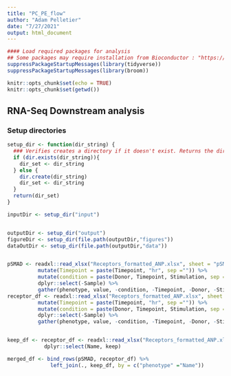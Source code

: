 ```yaml
---
title: "PC_PE_flow"
author: "Adam Pelletier"
date: "7/27/2021"
output: html_document
---
```



```r
#### Load required packages for analysis
## Some packages may require installation from Bioconductor : "https://bioconductor.org/install/" 
suppressPackageStartupMessages(library(tidyverse))
suppressPackageStartupMessages(library(broom))

knitr::opts_chunk$set(echo = TRUE)
knitr::opts_chunk$set(getwd())
```

## RNA-Seq Downstream analysis

### Setup directories 

``` r
setup_dir <- function(dir_string) { 
  ### Verifies creates a directory if it doesn't exist. Returns the dir_path
  if (dir.exists(dir_string)){
    dir_set <- dir_string
  } else {
    dir.create(dir_string) 
    dir_set <- dir_string
  }
  return(dir_set)
}

inputDir <- setup_dir("input")


outputDir <- setup_dir("output")
figureDir <- setup_dir(file.path(outputDir,"figures"))
dataOutDir <- setup_dir(file.path(outputDir,"data"))



```

```r
pSMAD <- readxl::read_xlsx("Receptors_formatted_ANP.xlsx", sheet = "pSMAD_edited", na = "NA") %>%
          mutate(Timepoint = paste(Timepoint, "hr", sep ="")) %>%
          mutate(condition = paste(Donor, Timepoint, Stimulation, sep = "_")) %>%
          dplyr::select(-Sample) %>%
          gather(phenotype, value, -condition, -Timepoint, -Donor, -Stimulation)
receptor_df <- readxl::read_xlsx("Receptors_formatted_ANP.xlsx", sheet = "Receptors_edited") %>%
          mutate(Timepoint = paste(Timepoint, "hr", sep ="")) %>%
          mutate(condition = paste(Donor, Timepoint, Stimulation, sep = "_")) %>%
          dplyr::select(-Sample) %>%
          gather(phenotype, value, -condition, -Timepoint, -Donor, -Stimulation) 


keep_df <- receptor_df <- readxl::read_xlsx("Receptors_formatted_ANP.xlsx", sheet = "legend") %>%
            dplyr::select(Name, keep)

```


```r

merged_df <- bind_rows(pSMAD, receptor_df) %>%
              left_join(., keep_df, by = c("phenotype" ="Name"))



```

